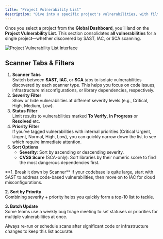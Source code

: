 ```yaml
---
title: "Project Vulnerability List"
description: "Dive into a specific project's vulnerabilities, with filters and sorting for clear organization."
---
```


Once you select a project from the **Global Dashboard**, you’ll land on the **Project Vulnerability List**. This section consolidates **all vulnerabilities** for a single project—whether discovered by SAST, IAC, or SCA scanning.

<Frame>
  <img src="/images/get-started/relevant-functionalities/project-vuln-list.png" alt="Project Vulnerability List Interface" style={{ borderRadius: '0.5rem' }} />
</Frame>

## Scanner Tabs & Filters

1. **Scanner Tabs**  
   Switch between **SAST**, **IAC**, or **SCA** tabs to isolate vulnerabilities discovered by each scanner type. This helps you focus on code issues, infrastructure misconfigurations, or library dependencies, respectively.
2. **Severity Filter**  
   Show or hide vulnerabilities at different severity levels (e.g., Critical, High, Medium, Low).
3. **Status Filter**  
   Limit results to vulnerabilities marked **To Verify**, **In Progress** or **Resolved** etc.
4. **Priority Filter**  
   If you’ve tagged vulnerabilities with internal priorities (Critical Urgent, Urgent, Normal, High, Low), you can quickly narrow down the list to see which require immediate attention.
5. **Sort Options**  
   - **Severity**: Sort by ascending or descending severity.  
   - **CVSS Score** (SCA-only): Sort libraries by their numeric score to find the most dangerous dependencies first.

<Accordion icon="list" title="Tips for Large Projects">
  **1. Break it down by Scanner**  
  If your codebase is quite large, start with SAST to address code-based vulnerabilities, then move on to IAC for cloud misconfigurations.

  **2. Sort by Priority**  
  Combining severity + priority helps you quickly form a top-10 list to tackle.

  **3. Batch Update**  
  Some teams use a weekly bug triage meeting to set statuses or priorities for multiple vulnerabilities at once.
</Accordion>

<Tip>
Always re-run or schedule scans after significant code or infrastructure changes to keep this list accurate.
</Tip>
